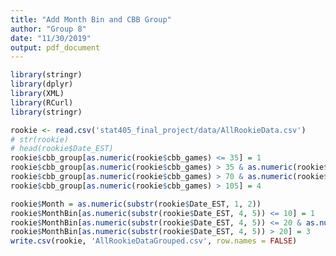 ```yaml
---
title: "Add Month Bin and CBB Group"
author: "Group 8"
date: "11/30/2019"
output: pdf_document
---
```


```r
library(stringr)
library(dplyr)
library(XML)
library(RCurl)
library(stringr)
```

```r
rookie <- read.csv('stat405_final_project/data/AllRookieData.csv')
# str(rookie)
# head(rookie$Date_EST)
rookie$cbb_group[as.numeric(rookie$cbb_games) <= 35] = 1
rookie$cbb_group[as.numeric(rookie$cbb_games) > 35 & as.numeric(rookie$cbb_games) <= 70] = 2
rookie$cbb_group[as.numeric(rookie$cbb_games) > 70 & as.numeric(rookie$cbb_games) <= 105] = 3
rookie$cbb_group[as.numeric(rookie$cbb_games) > 105] = 4

rookie$Month = as.numeric(substr(rookie$Date_EST, 1, 2))
rookie$MonthBin[as.numeric(substr(rookie$Date_EST, 4, 5)) <= 10] = 1
rookie$MonthBin[as.numeric(substr(rookie$Date_EST, 4, 5)) <= 20 & as.numeric(substr(rookie$Date_EST, 4, 5)) > 10] = 2
rookie$MonthBin[as.numeric(substr(rookie$Date_EST, 4, 5)) > 20] = 3
write.csv(rookie, 'AllRookieDataGrouped.csv', row.names = FALSE)
```